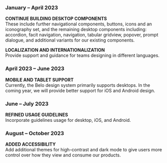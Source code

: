 
<Meta title="About/roadmap"/>

### January – April 2023
**CONTINUE BUILDING DESKTOP COMPONENTS** <br />
These include further navigational components, buttons, icons and an iconography set, and the remaining desktop components including: accordion, facit navigation, navigation, tabular gridview, popover, prompt dialogue, and additional variants for our existing components.

**LOCALIZATION AND INTERNATIONALIZATION** <br />
Provide support and guidance for teams designing in different languages.

### April 2023 – June 2023
**MOBILE AND TABLET SUPPORT** <br />
Currently, the Belo design system primarily supports desktops. In the coming year, we will provide better support for iOS and Android design.

### June – July 2023
**REFINED USAGE GUIDELINES** <br />
Incorporate guidelines usage for desktop, iOS, and Android.

### August – October 2023
**ADDED ACCESSIBILITY** <br />
Add additional themes for high-contrast and dark mode to give users more control over how they view and consume our products.
